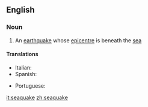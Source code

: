 ==English==

===Noun===
{{en-noun}}

# An [[earthquake]] whose [[epicentre]] is beneath the [[sea]]

====Translations====
{{trans-top|Earthquake under sea}}
* Italian: {{t+|it|maremoto|m}}
* Spanish: {{t-|es|maremoto|m}}
{{trans-mid}}
* Portuguese: {{t+|pt|maremoto|m}}
{{trans-bottom}}

[[it:seaquake]]
[[zh:seaquake]]
